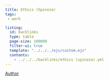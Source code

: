 ```yaml
---
title: Ethics (Spinoza)
tags:
 - work

listing:
  id: backlinks
  type: table
  page-size: 100000
  filter-ui: true
  template: "../../../ejs/custom.ejs"
  contents:
    - ../../../backlinks/ethics (spinoza).yml
---
```


[Author](/docs/phil/people/Baruch Spinoza.html)